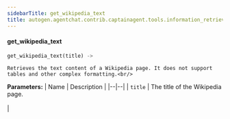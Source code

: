```yaml
---
sidebarTitle: get_wikipedia_text
title: autogen.agentchat.contrib.captainagent.tools.information_retrieval.get_wikipedia_text.get_wikipedia_text
---
```


<code class="doc-symbol doc-symbol-heading doc-symbol-function"></code>
#### get_wikipedia_text

```python
get_wikipedia_text(title) -> 
```

    Retrieves the text content of a Wikipedia page. It does not support tables and other complex formatting.<br/>

<b>Parameters:</b>
| Name | Description |
|--|--|
| `title` | The title of the Wikipedia page.<br/><br/> |

<br />